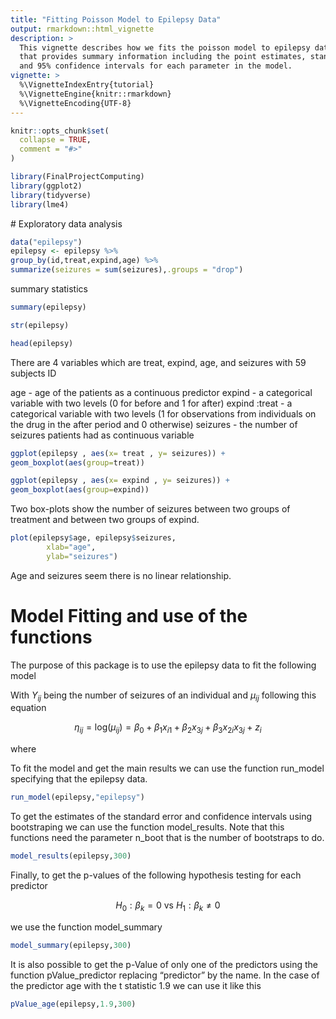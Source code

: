 ```yaml
---
title: "Fitting Poisson Model to Epilepsy Data"
output: rmarkdown::html_vignette
description: >
  This vignette describes how we fits the poisson model to epilepsy data with a funtion 
  that provides summary information including the point estimates, standard erros, 
  and 95% confidence intervals for each parameter in the model.
vignette: >
  %\VignetteIndexEntry{tutorial}
  %\VignetteEngine{knitr::rmarkdown}
  %\VignetteEncoding{UTF-8}
---
```


```r
knitr::opts_chunk$set(
  collapse = TRUE,
  comment = "#>"
)
```

```r
library(FinalProjectComputing)
library(ggplot2)
library(tidyverse)
library(lme4)
```



 # Exploratory data analysis
 
```r
data("epilepsy")
epilepsy <- epilepsy %>%
group_by(id,treat,expind,age) %>%
summarize(seizures = sum(seizures),.groups = "drop")
```


summary statistics
```r
summary(epilepsy)
```
```r
str(epilepsy)
```
```r
head(epilepsy)
```
There are 4 variables which are treat, expind, age, and seizures with 59 subjects ID

age - age of the patients as a continuous predictor
expind - a categorical variable with two levels (0 for before and 1 for after)
expind :treat - a categorical variable with two levels (1 for observations from individuals on the drug in the after period and 0 otherwise)
seizures - the number of seizures patients had as continuous variable

```r
ggplot(epilepsy , aes(x= treat , y= seizures)) +
geom_boxplot(aes(group=treat))
```
```r
ggplot(epilepsy , aes(x= expind , y= seizures)) +
geom_boxplot(aes(group=expind))
```
Two box-plots show the number of seizures between two groups of treatment and 
between two groups of expind.

```r
plot(epilepsy$age, epilepsy$seizures,
        xlab="age",
        ylab="seizures")
```
Age and seizures seem there is no linear relationship. 


# Model Fitting and use of the functions

The purpose of this package is to use the epilepsy data to fit the following model

\begin{equation*}
    Y_{ij} \sim \mathrm{Poisson}(\mathrm{exp}(\mu_{ij})) 
\end{equation*}

With $Y_{ij}$ being the number of seizures of an individual and $\mu_{ij}$ following this equation

$$
    \eta_{ij} =\mathrm{log}(\mu_{ij}) = \beta_0 + \beta_1 x_{i1} + \beta_2 x_{3j} + \beta_3 x_{2i}x_{3j} + z_i
$$

where 
\begin{align*}
    x_{i1} & = \text{ Age of patient} \\
    x_{2i} & = \text{ 0 if placebo, 1 otherwise} \\
    x_{3j} & = \text{0 before treatment, 1 after} \\
    z_i & = \text{Random effect with mean 0 and unknown variance}
\end{align*}

To fit the model and get the main results we can use the function run_model specifying that the epilepsy data.

```r
run_model(epilepsy,"epilepsy")
```

To get the estimates of the standard error and confidence intervals using bootstraping we can use the function model_results. Note that this functions need the parameter n_boot that is the number of bootstraps to do.

```r
model_results(epilepsy,300)
```

Finally, to get the p-values of the following hypothesis testing for each predictor

$$
H_0: \beta_k = 0 \text{ vs } H_1: \beta_k \neq 0
$$

we use the function model_summary

```r
model_summary(epilepsy,300)
```

It is also possible to get the p-Value of only one of the predictors using the function pValue_predictor replacing "predictor" by the name. In the case of the predictor age with the t statistic 1.9 we can use it like this

```r
pValue_age(epilepsy,1.9,300)
```


